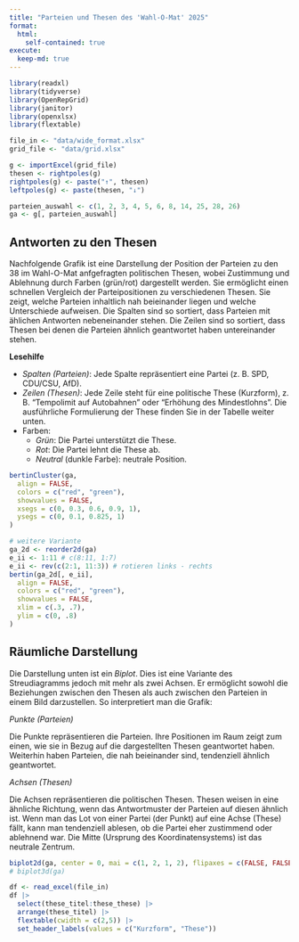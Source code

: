 ```yaml
---
title: "Parteien und Thesen des 'Wahl-O-Mat' 2025"
format: 
  html:
    self-contained: true
execute:
  keep-md: true
---
```


```r
library(readxl)
library(tidyverse)
library(OpenRepGrid)
library(janitor)
library(openxlsx)
library(flextable)

file_in <- "data/wide_format.xlsx"
grid_file <- "data/grid.xlsx"
```

```r
g <- importExcel(grid_file)
thesen <- rightpoles(g)
rightpoles(g) <- paste("↑", thesen)
leftpoles(g) <- paste(thesen, "↓")

parteien_auswahl <- c(1, 2, 3, 4, 5, 6, 8, 14, 25, 28, 26)
ga <- g[, parteien_auswahl]
```

## Antworten zu den Thesen 

Nachfolgende Grafik ist eine Darstellung der Position der Parteien zu den 38 im Wahl-O-Mat anfgefragten politischen Thesen, wobei Zustimmung und Ablehnung durch Farben (grün/rot) dargestellt werden. Sie ermöglicht einen schnellen Vergleich der Parteipositionen zu verschiedenen Thesen. Sie zeigt, welche Parteien inhaltlich nah beieinander liegen und welche Unterschiede aufweisen. Die Spalten sind so sortiert, dass Parteien mit ählichen Antworten nebeneinander stehen. Die Zeilen sind so sortiert, dass Thesen bei denen die Parteien ähnlich geantwortet haben untereinander stehen.

**Lesehilfe**

- *Spalten (Parteien)*: Jede Spalte repräsentiert eine Partei (z. B. SPD, CDU/CSU, AfD).
- *Zeilen (Thesen)*: Jede Zeile steht für eine politische These (Kurzform), z. B. "Tempolimit auf Autobahnen" oder "Erhöhung des Mindestlohns". Die ausführliche Formulierung der These finden Sie in der Tabelle weiter unten.
- Farben:
  - *Grün*: Die Partei unterstützt die These.
  - *Rot*: Die Partei lehnt die These ab.
  - *Neutral* (dunkle Farbe): neutrale Position.


```r
bertinCluster(ga,
  align = FALSE,
  colors = c("red", "green"),
  showvalues = FALSE,
  xsegs = c(0, 0.3, 0.6, 0.9, 1),
  ysegs = c(0, 0.1, 0.825, 1)
)
```

```r
# weitere Variante
ga_2d <- reorder2d(ga)
e_ii <- 1:11 # c(8:11, 1:7)
e_ii <- rev(c(2:1, 11:3)) # rotieren links - rechts
bertin(ga_2d[, e_ii],
  align = FALSE,
  colors = c("red", "green"),
  showvalues = FALSE,
  xlim = c(.3, .7),
  ylim = c(0, .8)
)
```


## Räumliche Darstellung

Die Darstellung unten ist ein *Biplot*. Dies ist eine Variante des Streudiagramms jedoch mit mehr als zwei Achsen. Er ermöglicht sowohl die Beziehungen zwischen den Thesen als auch zwischen den Parteien in einem Bild darzustellen. So interpretiert man die Grafik:

*Punkte (Parteien)*

Die Punkte repräsentieren die Parteien. Ihre Positionen im Raum zeigt zum einen, wie sie in Bezug auf die dargestellten Thesen geantwortet haben. Weiterhin haben Parteien, die nah beieinander sind, tendenziell ähnlich geantwortet.

*Achsen (Thesen)*

Die Achsen repräsentieren die politischen Thesen. Thesen weisen in eine ähnliche Richtung, wenn das Antwortmuster der Parteien auf diesen ähnlich ist. Wenn man das Lot von einer Partei (der Punkt) auf eine Achse (These) fällt, kann man tendenziell ablesen, ob die Partei eher zustimmend oder ablehnend war. Die Mitte (Ursprung des Koordinatensystems) ist das neutrale Zentrum.

```r
biplot2d(ga, center = 0, mai = c(1, 2, 1, 2), flipaxes = c(FALSE, FALSE), c.label.col = "blue")
# biplot3d(ga)
```


```r
df <- read_excel(file_in)
df |>
  select(these_titel:these_these) |>
  arrange(these_titel) |> 
  flextable(cwidth = c(2,5)) |> 
  set_header_labels(values = c("Kurzform", "These")) 
```
